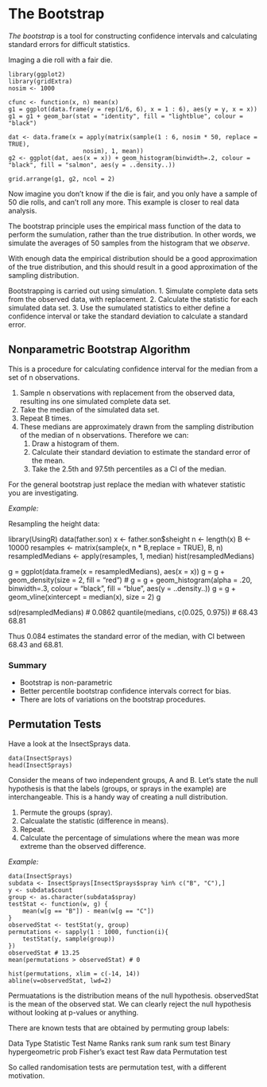 # The Bootstrap

_The bootstrap_ is a tool for constructing confidence intervals and calculating standard errors for difficult statistics.

Imaging a die roll with a fair die.

    library(ggplot2)
    library(gridExtra)
    nosim <- 1000

    cfunc <- function(x, n) mean(x)
    g1 = ggplot(data.frame(y = rep(1/6, 6), x = 1 : 6), aes(y = y, x = x))
    g1 = g1 + geom_bar(stat = "identity", fill = "lightblue", colour = "black")
    
    dat <- data.frame(x = apply(matrix(sample(1 : 6, nosim * 50, replace = TRUE), 
                         nosim), 1, mean))
    g2 <- ggplot(dat, aes(x = x)) + geom_histogram(binwidth=.2, colour = "black", fill = "salmon", aes(y = ..density..)) 
    
    grid.arrange(g1, g2, ncol = 2)

Now imagine you don't know if the die is fair, and you only have a sample of 50 die rolls, and can't roll any more. This example is closer to real data analysis.

The bootstrap principle uses the empirical mass function of the data to perform the sumulation, rather than the true distribution. In other words, we simulate the averages of 50 samples from the histogram that we _observe_.

With enough data the empirical distribution should be a good approximation of the true distribution, and this should result in a good approximation of the sampling distribution.

Bootstrapping is carried out using simulation. 
1. Simulate complete data sets from the observed data, with replacement. 
2. Calculate the statistic for each simulated data set. 
3. Use the sumulated statistics to either define a confidence interval or take the standard deviation to calculate a standard error.

## Nonparametric Bootstrap Algorithm

This is a procedure for calculating confidence interval for the median from a set of n observations.

1. Sample n observations with replacement from the observed data, resulting ins one simulated complete data set.
2. Take the median of the simulated data set.
3. Repeat B times.
4. These medians are approximately drawn from the sampling distribution of the median of n observations. Therefore we can:
    1. Draw a histogram of them.
    2. Calculate their standard deviation to estimate the standard error of the mean.
    3. Take the 2.5th and 97.5th percentiles as a CI of the median.
    
For the general bootstrap just replace the median with whatever statistic you are investigating.

_Example:_

Resampling the height data:

library(UsingR)
data(father.son)
x <- father.son$sheight
n <- length(x)
B <- 10000
resamples <- matrix(sample(x, n * B,replace = TRUE), B, n)
resampledMedians <- apply(resamples, 1, median)
hist(resampledMedians)

g = ggplot(data.frame(x = resampledMedians), aes(x = x)) 
g = g + geom_density(size = 2, fill = "red")
# g = g + geom_histogram(alpha = .20, binwidth=.3, colour = "black", fill = "blue", aes(y = ..density..)) 
g = g + geom_vline(xintercept = median(x), size = 2)
g

sd(resampledMedians) # 0.0862
quantile(medians, c(0.025, 0.975)) # 68.43 68.81

Thus 0.084 estimates the standard error of the median, with CI between 68.43 and 68.81.

### Summary

* Bootstrap is non-parametric
* Better percentile bootstrap confidence intervals correct for bias.
* There are lots of variations on the bootstrap procedures.

## Permutation Tests

Have a look at the InsectSprays data.

    data(InsectSprays)
    head(InsectSprays)
    
Consider the means of two independent groups, A and B. Let's state the null hypothesis is that the labels (groups, or sprays in the example) are interchangeable. This is a handy way of creating a null distribution.

1. Permute the groups (spray).
2. Calcualate the statistic (difference in means).
3. Repeat.
4. Calculate the percentage of simulations where the mean was more extreme than the observed difference.

_Example:_

    data(InsectSprays)
    subdata <- InsectSprays[InsectSprays$spray %in% c("B", "C"),]
    y <- subdata$count
    group <- as.character(subdata$spray)
    testStat <- function(w, g) {
        mean(w[g == "B"]) - mean(w[g == "C"])
    }
    observedStat <- testStat(y, group)
    permutations <- sapply(1 : 1000, function(i){
        testStat(y, sample(group))
    })
    observedStat # 13.25
    mean(permutations > observedStat) # 0
    
    hist(permutations, xlim = c(-14, 14))
    abline(v=observedStat, lwd=2)
    
Permuatations is the distribution means of the null hypothesis. observedStat is the mean of the observed stat. We can clearly reject the null hypothesis without looking at p-values or anything.

There are known tests that are obtained by permuting group labels:

Data Type   Statistic   Test Name
Ranks       rank sum    rank sum test
Binary      hypergeometric prob Fisher's exact test
Raw data                Permutation test

So called randomisation tests are permutation test, with a different motivation. 


